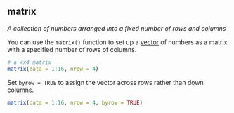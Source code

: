 ## matrix

<dfn>A collection of numbers arranged into a fixed number of rows and columns</dfn>

You can use the `matrix()` function to set up a [vector](v.htm#vector) of numbers as a matrix with a specified number of rows of columns.

```r
# a 4x4 matrix
matrix(data = 1:16, nrow = 4)
```

Set `byrow = TRUE` to assign the vector across rows rather than down columns.

```r
matrix(data = 1:16, nrow = 4, byrow = TRUE)
```



